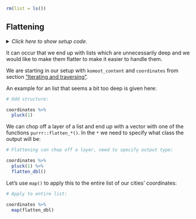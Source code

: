 ```r
rm(list = ls())
```


## Flattening {#flatten}

<details><summary>*Click here to show setup code.*</summary>
```r
### Flattening

```
```r
library(tidyverse)
library(here)

komoot <- readRDS(here("data/komoot.rds"))

komoot_content <-
  komoot %>%
  pull(content)

coordinates <-
  komoot_content %>%
  map(list("features", 1, "geometry", "coordinates"))
```
</details>

It can occur that we end up with lists which are unnecessarily deep and we would like to make them flatter to make it easier to handle them.

We are starting in our setup with `komoot_content` and `coordinates` from section ["Iterating and traversing"](#komoot).

An example for an list that seems a bit too deep is given here:

```r
# Odd structure:
```
```r
coordinates %>%
  pluck(1)
```

We can chop off a layer of a list and end up with a vector with one of the functions `purrr::flatten_*()`. 
In the `*` we need to specify what class the output will be:

```r
# Flattening can chop off a layer, need to specify output type:
```
```r
coordinates %>%
  pluck(1) %>%
  flatten_dbl()
```

Let's use `map()` to apply this to the entire list of our cities' coordinates:

```r
# Apply to entire list:
```
```r
coordinates %>%
  map(flatten_dbl)
```
